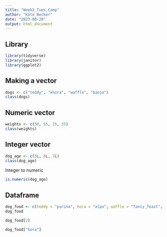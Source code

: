 ```yaml
---
title: "Week2_Tues_Comp"
author: "Kate Becker"
date: "2023-08-20"
output: html_document
---
```


## Library

```r
library(tidyverse)
library(janitor)
library(ggplot2)
```

## Making a vector 

```r
dogs <- c("teddy", "khora", "waffle", "banjo")
class(dogs)
```

## Numeric vector

```r
weights <- c(50, 55, 25, 35)
class(weights)
```

## Integer vector

```r
dog_age <- c(5L, 6L, 7L)
class(dog_age)
```

Integer to numeric

```r
is.numeric(dog_age)

```

## Dataframe

```r
dog_food <- c(teddy = "purina", kora = "alpo", waffle = "fancy_feast", banjo = "blue diamond")
dog_food

```

```r
dog_food[2]
```

```r
dog_food["kora"]
```

```r


```
